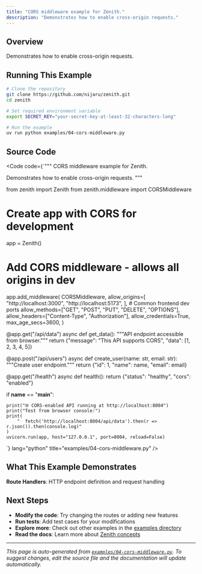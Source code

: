 ```yaml
---
title: "CORS middleware example for Zenith."
description: "Demonstrates how to enable cross-origin requests."
---
```



<div class="example-header">
  <Badge text="Beginner" variant="success" />
  
  
  
</div>

## Overview

Demonstrates how to enable cross-origin requests.



## Running This Example

```bash
# Clone the repository
git clone https://github.com/nijaru/zenith.git
cd zenith

# Set required environment variable
export SECRET_KEY="your-secret-key-at-least-32-characters-long"

# Run the example
uv run python examples/04-cors-middleware.py
```

## Source Code

<Code code={`"""
CORS middleware example for Zenith.

Demonstrates how to enable cross-origin requests.
"""

from zenith import Zenith
from zenith.middleware import CORSMiddleware

# Create app with CORS for development
app = Zenith()

# Add CORS middleware - allows all origins in dev
app.add_middleware(
    CORSMiddleware,
    allow_origins=[
        "http://localhost:3000",
        "http://localhost:5173",
    ],  # Common frontend dev ports
    allow_methods=["GET", "POST", "PUT", "DELETE", "OPTIONS"],
    allow_headers=["Content-Type", "Authorization"],
    allow_credentials=True,
    max_age_secs=3600,
)


@app.get("/api/data")
async def get_data():
    """API endpoint accessible from browser."""
    return \{"message": "This API supports CORS", "data": [1, 2, 3, 4, 5]\}


@app.post("/api/users")
async def create_user(name: str, email: str):
    """Create user endpoint."""
    return \{"id": 1, "name": name, "email": email\}


@app.get("/health")
async def health():
    return \{"status": "healthy", "cors": "enabled"\}


if __name__ == "__main__":

    print("🌐 CORS-enabled API running at http://localhost:8004")
    print("Test from browser console:")
    print(
        "  fetch('http://localhost:8004/api/data').then(r => r.json()).then(console.log)"
    )
    uvicorn.run(app, host="127.0.0.1", port=8004, reload=False)
`} lang="python" title="examples/04-cors-middleware.py" />

## What This Example Demonstrates

**Route Handlers**: HTTP endpoint definition and request handling

## Next Steps

- **Modify the code**: Try changing the routes or adding new features
- **Run tests**: Add test cases for your modifications
- **Explore more**: Check out other examples in the [examples directory](https://github.com/nijaru/zenith/tree/main/examples)
- **Read the docs**: Learn more about [Zenith concepts](/concepts/)

---

*This page is auto-generated from [`examples/04-cors-middleware.py`](https://github.com/nijaru/zenith/blob/main/examples/04-cors-middleware.py).
To suggest changes, edit the source file and the documentation will update automatically.*
